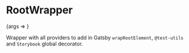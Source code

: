 
<Meta title="RootWrapper" component={RootWrapper} />

# RootWrapper

<Canvas>
  <Story name="Basic" args={{ children: 'Site content' }}>
    {args => <RootWrapper {...args} />}
  </Story>
</Canvas>

Wrapper with all providers to add in Gatsby `wrapRootElement`, `@test-utils` and `Storybook` global decorator.

<Props story="Basic" />
